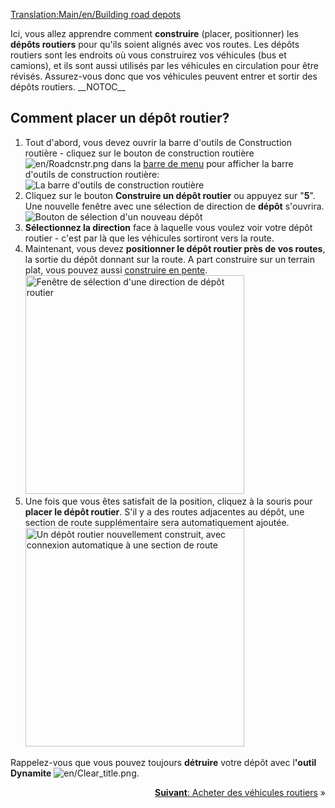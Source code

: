 [[Translation:Main/en/Building road depots]]{{en/-}}{{fr/Tutoriel}}

Ici, vous allez apprendre comment '''construire''' (placer, positionner) les '''dépôts routiers''' pour qu'ils soient alignés avec vos routes.
Les dépôts routiers sont les endroits où vous construirez vos véhicules (bus et camions), et ils sont aussi utilisés par les véhicules en circulation pour être révisés. Assurez-vous donc que vos véhicules peuvent entrer et sortir des dépôts routiers.
__NOTOC__
== Comment placer un dépôt routier? ==
# Tout d'abord, vous devez ouvrir la barre d'outils de Construction routière - cliquez sur le bouton de construction routière [[File:en/Roadcnstr.png]] dans la [[Main/en/Interface du jeu/Fr#La barre de menu|barre de menu]] pour afficher la barre d'outils de construction routière:<br/>[[File:en/Road constructionnew.png|none|frame|La barre d'outils de construction routière]]
# Cliquez sur le bouton '''Construire un dépôt routier''' ou appuyez sur "'''5'''". Une nouvelle fenêtre avec une sélection de direction de '''dépôt''' s'ouvrira.<br/>[[File:en/New road depot.png|none|frame|Bouton de sélection d'un nouveau dépôt]]
# '''Sélectionnez la direction''' face à laquelle vous voulez voir votre dépôt routier - c'est par là que les véhicules sortiront vers la route.
# Maintenant, vous devez '''positionner le dépôt routier près de vos routes''', la sortie du dépôt donnant sur la route. A part construire sur un terrain plat, vous pouvez aussi [[Main/fr/Construire en pente|construire en pente]].<br/>[[File:en/Road depot direction.png|none|thumb|350px|Fenêtre de sélection d'une direction de dépôt routier]]
# Une fois que vous êtes satisfait de la position, cliquez à la souris pour '''placer le dépôt routier'''. S'il y a des routes adjacentes au dépôt, une section de route supplémentaire sera automatiquement ajoutée.<br/>[[File:en/Tutorial bus 4.png|none|thumb|350px|Un dépôt routier nouvellement construit, avec connexion automatique à une section de route]]

Rappelez-vous que vous pouvez toujours '''détruire''' votre dépôt avec l''''outil Dynamite''' [[File:en/Clear title.png]].

<span style="float: right">[[Main/fr/Achat de véhicules routiers|'''Suivant''': Acheter des véhicules routiers]] &raquo;</span>